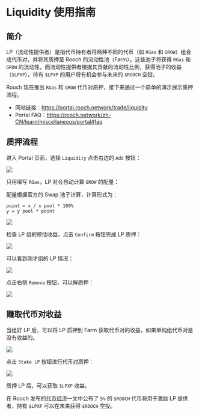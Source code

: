 # Liquidity 使用指南

## 简介

LP（流动性提供者）是指代币持有者将两种不同的代币（如 `RGas` 和 `GROW`）组合成代币对，并将其质押至 Rooch 的流动性池（Farm）。这些池子将获得 `RGas` 和 `GROW` 的流动性，而流动性提供者根据其贡献的流动性比例，获得池子的收益（`$LPXP`）。持有 `$LPXP` 的用户将有机会参与未来的 `$ROOCH` 空投。

Rooch 现在推出 `RGas` 和 `GROW` 代币对质押，接下来通过一个简单的演示展示质押流程。

- 网站链接：https://portal.rooch.network/trade/liquidity
- Portal FAQ：https://rooch.network/zh-CN/learn/miscellaneous/portal#faq

## 质押流程

进入 Portal 页面，选择 `Liquidity` 点击右边的 `Add` 按钮：

![](/docs/portal/liquidity/liquidity-home.png)

只用填写 `RGas`，LP 对会自动计算 `GROW` 的配量：

配量根据官方的 Swap 池子计算，计算形式为：

```
point = x / x pool * 100%
y = y pool * point
```

![](/docs/portal/liquidity/liquidity-add.png)

检查 LP 组的预估收益，点击 `Confirm` 按钮完成 LP 质押：

![](/docs/portal/liquidity/liquidity-confirm.png)

可以看到刚才组的 LP 情况：

![](/docs/portal/liquidity/liquidity-your.png)

点击右侧 `Remove` 按钮，可以解质押：

![](/docs/portal/liquidity/liquidity-remove.png)

## 赚取代币对收益

当组好 LP 后，可以将 LP 质押到 Farm 获取代币对的收益，如果单纯组代币对是没有收益的。

![](/docs/portal/liquidity/liquidity-farm.png)

点击 `Stake LP` 按钮进行代币对质押：

![](/docs/portal/liquidity/liquidity-stake-lp.png)

质押 LP 后，可以获取 `$LPXP` 收益。

在 Rooch 发布的[代币经济](https://rooch.network/zh-CN/blog/rooch-network-tokenomics)一文中公布了 `5%` 的 `$ROOCH` 代币将用于激励 LP 提供者，持有 `$LPXP` 可以在未来获得 `$ROOCH` 空投。
